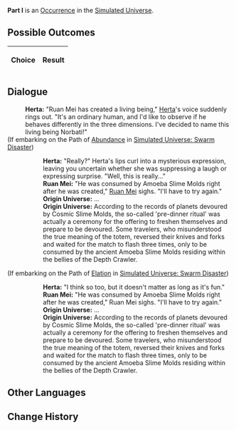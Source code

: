 {{Simulated Universe Event Infobox
|title         = Part I
|image         = 1.png
|type          =
|domains_su    = 
|domains_ext   = 
|domains_swarm = 
|domains_gng   = 
|requirements  =
|prev          = 
|next          = 
|indexRewards  =
|characters    = Herta;Ruan Mei
}}
'''Part I''' is an [[Simulated Universe/Occurrence|Occurrence]] in the [[Simulated Universe]].

==Possible Outcomes==
{| class="article-table"
!Choice
!Result

|}

<!--
==Gameplay Notes==

-->
==Dialogue==
{{Dialogue Start}}
:'''Herta:''' "Ruan Mei has created a living being," [[Herta]]'s voice suddenly rings out. "It's an ordinary human, and I'd like to observe if he behaves differently in the three dimensions. I've decided to name this living being Norbati!"
;(If embarking on the Path of [[Simulated Universe/Paths#Abundance|Abundance]] in [[Simulated Universe: Swarm Disaster]])
:{{SU Special Dialogue|Abundance|The name's not bad.|You can appreciate this style.}}
::'''Herta:''' "Really?" Herta's lips curl into a mysterious expression, leaving you uncertain whether she was suppressing a laugh or expressing surprise. "Well, this is really..."
::'''Ruan Mei:''' "He was consumed by Amoeba Slime Molds right after he was created," [[Ruan Mei]] sighs. "I'll have to try again."
::'''Origin Universe:''' ...
::'''Origin Universe:''' According to the records of planets devoured by Cosmic Slime Molds, the so-called 'pre-dinner ritual' was actually a ceremony for the offering to freshen themselves and prepare to be devoured. Some travelers, who misunderstood the true meaning of the totem, reversed their knives and forks and waited for the match to flash three times, only to be consumed by the ancient Amoeba Slime Molds residing within the bellies of the Depth Crawler.
;(If embarking on the Path of [[Simulated Universe/Paths#Elation|Elation]] in [[Simulated Universe: Swarm Disaster]])
:{{SU Special Dialogue|Elation|I think it needs another name...|You don't like it.}}
::'''Herta:''' "I think so too, but it doesn't matter as long as it's fun."
::'''Ruan Mei:''' "He was consumed by Amoeba Slime Molds right after he was created," Ruan Mei sighs. "I'll have to try again."
::'''Origin Universe:''' ...
::'''Origin Universe:''' According to the records of planets devoured by Cosmic Slime Molds, the so-called 'pre-dinner ritual' was actually a ceremony for the offering to freshen themselves and prepare to be devoured. Some travelers, who misunderstood the true meaning of the totem, reversed their knives and forks and waited for the match to flash three times, only to be consumed by the ancient Amoeba Slime Molds residing within the bellies of the Depth Crawler.
{{Dialogue End}}

==Other Languages==
{{Other Languages
|en   = Part I
|zhs  = 其一
|zht  = 其一
|ja   = その1
|ko   = I
|es   = Parte I
|fr   = Partie I
|ru   = I
|th   = ตอน 1
|vi   = Phần 1
|de   = Teil 1
|id   = Bagian I
|pt   = Parte I
}}

==Change History==
{{Change History|<!--unknown-->}}
